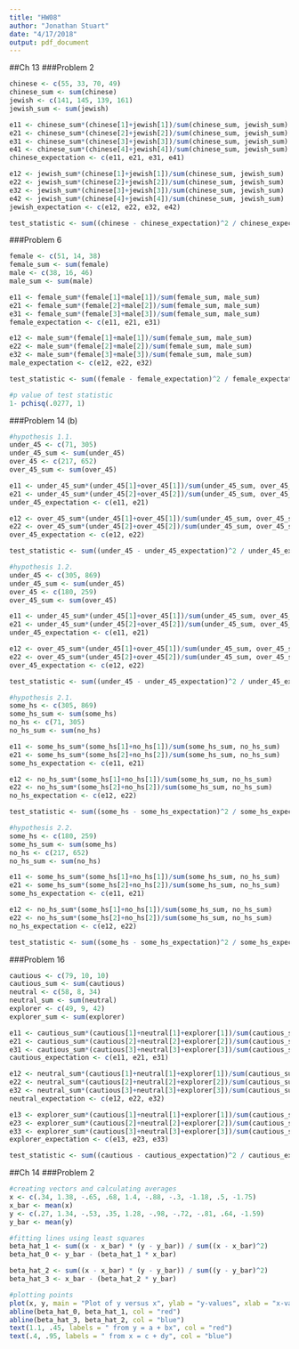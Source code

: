 ```yaml
---
title: "HW08"
author: "Jonathan Stuart"
date: "4/17/2018"
output: pdf_document
---
```


##Ch 13
###Problem 2

```r
chinese <- c(55, 33, 70, 49)
chinese_sum <- sum(chinese)
jewish <- c(141, 145, 139, 161)
jewish_sum <- sum(jewish)

e11 <- chinese_sum*(chinese[1]+jewish[1])/sum(chinese_sum, jewish_sum)
e21 <- chinese_sum*(chinese[2]+jewish[2])/sum(chinese_sum, jewish_sum)
e31 <- chinese_sum*(chinese[3]+jewish[3])/sum(chinese_sum, jewish_sum)
e41 <- chinese_sum*(chinese[4]+jewish[4])/sum(chinese_sum, jewish_sum)
chinese_expectation <- c(e11, e21, e31, e41)

e12 <- jewish_sum*(chinese[1]+jewish[1])/sum(chinese_sum, jewish_sum)
e22 <- jewish_sum*(chinese[2]+jewish[2])/sum(chinese_sum, jewish_sum)
e32 <- jewish_sum*(chinese[3]+jewish[3])/sum(chinese_sum, jewish_sum)
e42 <- jewish_sum*(chinese[4]+jewish[4])/sum(chinese_sum, jewish_sum)
jewish_expectation <- c(e12, e22, e32, e42)

test_statistic <- sum((chinese - chinese_expectation)^2 / chinese_expectation) + sum((jewish - jewish_expectation)^2 / jewish_expectation)
```

###Problem 6
```r
female <- c(51, 14, 38)
female_sum <- sum(female)
male <- c(38, 16, 46)
male_sum <- sum(male)

e11 <- female_sum*(female[1]+male[1])/sum(female_sum, male_sum)
e21 <- female_sum*(female[2]+male[2])/sum(female_sum, male_sum)
e31 <- female_sum*(female[3]+male[3])/sum(female_sum, male_sum)
female_expectation <- c(e11, e21, e31)

e12 <- male_sum*(female[1]+male[1])/sum(female_sum, male_sum)
e22 <- male_sum*(female[2]+male[2])/sum(female_sum, male_sum)
e32 <- male_sum*(female[3]+male[3])/sum(female_sum, male_sum)
male_expectation <- c(e12, e22, e32)

test_statistic <- sum((female - female_expectation)^2 / female_expectation) + sum((male - male_expectation)^2 / male_expectation)
```


```r
#p value of test statistic
1- pchisq(.0277, 1)
```

###Problem 14
(b)
```r
#hypothesis 1.1.
under_45 <- c(71, 305)
under_45_sum <- sum(under_45)
over_45 <- c(217, 652)
over_45_sum <- sum(over_45)

e11 <- under_45_sum*(under_45[1]+over_45[1])/sum(under_45_sum, over_45_sum)
e21 <- under_45_sum*(under_45[2]+over_45[2])/sum(under_45_sum, over_45_sum)
under_45_expectation <- c(e11, e21)

e12 <- over_45_sum*(under_45[1]+over_45[1])/sum(under_45_sum, over_45_sum)
e22 <- over_45_sum*(under_45[2]+over_45[2])/sum(under_45_sum, over_45_sum)
over_45_expectation <- c(e12, e22)

test_statistic <- sum((under_45 - under_45_expectation)^2 / under_45_expectation) + sum((over_45 - over_45_expectation)^2 / over_45_expectation)
```
```r
#hypothesis 1.2.
under_45 <- c(305, 869)
under_45_sum <- sum(under_45)
over_45 <- c(180, 259)
over_45_sum <- sum(over_45)

e11 <- under_45_sum*(under_45[1]+over_45[1])/sum(under_45_sum, over_45_sum)
e21 <- under_45_sum*(under_45[2]+over_45[2])/sum(under_45_sum, over_45_sum)
under_45_expectation <- c(e11, e21)

e12 <- over_45_sum*(under_45[1]+over_45[1])/sum(under_45_sum, over_45_sum)
e22 <- over_45_sum*(under_45[2]+over_45[2])/sum(under_45_sum, over_45_sum)
over_45_expectation <- c(e12, e22)

test_statistic <- sum((under_45 - under_45_expectation)^2 / under_45_expectation) + sum((over_45 - over_45_expectation)^2 / over_45_expectation)
````
```r
#hypothesis 2.1.
some_hs <- c(305, 869)
some_hs_sum <- sum(some_hs)
no_hs <- c(71, 305)
no_hs_sum <- sum(no_hs)

e11 <- some_hs_sum*(some_hs[1]+no_hs[1])/sum(some_hs_sum, no_hs_sum)
e21 <- some_hs_sum*(some_hs[2]+no_hs[2])/sum(some_hs_sum, no_hs_sum)
some_hs_expectation <- c(e11, e21)

e12 <- no_hs_sum*(some_hs[1]+no_hs[1])/sum(some_hs_sum, no_hs_sum)
e22 <- no_hs_sum*(some_hs[2]+no_hs[2])/sum(some_hs_sum, no_hs_sum)
no_hs_expectation <- c(e12, e22)

test_statistic <- sum((some_hs - some_hs_expectation)^2 / some_hs_expectation) + sum((no_hs - no_hs_expectation)^2 / no_hs_expectation)
````
```r
#hypothesis 2.2.
some_hs <- c(180, 259)
some_hs_sum <- sum(some_hs)
no_hs <- c(217, 652)
no_hs_sum <- sum(no_hs)

e11 <- some_hs_sum*(some_hs[1]+no_hs[1])/sum(some_hs_sum, no_hs_sum)
e21 <- some_hs_sum*(some_hs[2]+no_hs[2])/sum(some_hs_sum, no_hs_sum)
some_hs_expectation <- c(e11, e21)

e12 <- no_hs_sum*(some_hs[1]+no_hs[1])/sum(some_hs_sum, no_hs_sum)
e22 <- no_hs_sum*(some_hs[2]+no_hs[2])/sum(some_hs_sum, no_hs_sum)
no_hs_expectation <- c(e12, e22)

test_statistic <- sum((some_hs - some_hs_expectation)^2 / some_hs_expectation) + sum((no_hs - no_hs_expectation)^2 / no_hs_expectation)
```

###Problem 16
```r
cautious <- c(79, 10, 10)
cautious_sum <- sum(cautious)
neutral <- c(58, 8, 34)
neutral_sum <- sum(neutral)
explorer <- c(49, 9, 42)
explorer_sum <- sum(explorer)
```
```r
e11 <- cautious_sum*(cautious[1]+neutral[1]+explorer[1])/sum(cautious_sum, neutral_sum, explorer_sum)
e21 <- cautious_sum*(cautious[2]+neutral[2]+explorer[2])/sum(cautious_sum, neutral_sum, explorer_sum)
e31 <- cautious_sum*(cautious[3]+neutral[3]+explorer[3])/sum(cautious_sum, neutral_sum, explorer_sum)
cautious_expectation <- c(e11, e21, e31)

e12 <- neutral_sum*(cautious[1]+neutral[1]+explorer[1])/sum(cautious_sum, neutral_sum, explorer_sum)
e22 <- neutral_sum*(cautious[2]+neutral[2]+explorer[2])/sum(cautious_sum, neutral_sum, explorer_sum)
e32 <- neutral_sum*(cautious[3]+neutral[3]+explorer[3])/sum(cautious_sum, neutral_sum, explorer_sum)
neutral_expectation <- c(e12, e22, e32)

e13 <- explorer_sum*(cautious[1]+neutral[1]+explorer[1])/sum(cautious_sum, neutral_sum, explorer_sum)
e23 <- explorer_sum*(cautious[2]+neutral[2]+explorer[2])/sum(cautious_sum, neutral_sum, explorer_sum)
e33 <- explorer_sum*(cautious[3]+neutral[3]+explorer[3])/sum(cautious_sum, neutral_sum, explorer_sum)
explorer_expectation <- c(e13, e23, e33)

test_statistic <- sum((cautious - cautious_expectation)^2 / cautious_expectation) + sum((neutral - neutral_expectation)^2 / neutral_expectation)+ sum((explorer - explorer_expectation)^2 / explorer_expectation)
```

##Ch 14
###Problem 2
```r
#creating vectors and calculating averages
x <- c(.34, 1.38, -.65, .68, 1.4, -.88, -.3, -1.18, .5, -1.75)
x_bar <- mean(x)
y <- c(.27, 1.34, -.53, .35, 1.28, -.98, -.72, -.81, .64, -1.59)
y_bar <- mean(y)

#fitting lines using least squares
beta_hat_1 <- sum((x - x_bar) * (y - y_bar)) / sum((x - x_bar)^2)
beta_hat_0 <- y_bar - (beta_hat_1 * x_bar)

beta_hat_2 <- sum((x - x_bar) * (y - y_bar)) / sum((y - y_bar)^2)
beta_hat_3 <- x_bar - (beta_hat_2 * y_bar)

#plotting points
plot(x, y, main = "Plot of y versus x", ylab = "y-values", xlab = "x-values")
abline(beta_hat_0, beta_hat_1, col = "red")
abline(beta_hat_3, beta_hat_2, col = "blue")
text(1.1, .45, labels = " from y = a + bx", col = "red")
text(.4, .95, labels = " from x = c + dy", col = "blue")
```


